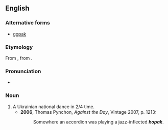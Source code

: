 ==English==

===Alternative forms===
*[[gopak]]

===Etymology===
From {{Ukr.}} {{term|гопак||tr=hopák|sc=Cyrl}}, from {{term|гопати||to jump, to pound|tr=hópaty|sc=Cyrl}}.

===Pronunciation===
*{{IPA|/ˈhəʊpæk/}}

===Noun===
{{en-noun}}

# A Ukrainian national dance in 2/4 time.
#*'''2006''', Thomas Pynchon, ''Against the Day'', Vintage 2007, p. 1213:
#*:Somewhere an accordion was playing a jazz-inflected '''''hopak'''''.